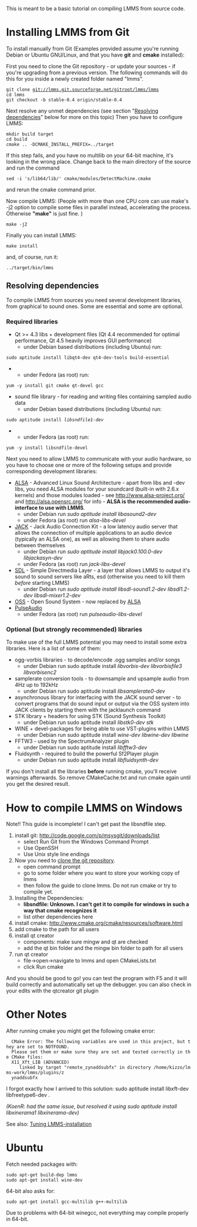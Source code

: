 This is meant to be a basic tutorial on compiling LMMS from source code.

= Installing LMMS from Git =

To install manually from Git (Examples provided assume you're running Debian or Ubuntu GNU/Linux, and that you have '''git''' and '''cmake''' installed):

First you need to clone the Git repository - or update your sources - if you're upgrading from a previous version. The following commands will do this for you inside a newly created folder named "lmms".

 git clone git://lmms.git.sourceforge.net/gitroot/lmms/lmms
 cd lmms
 git checkout -b stable-0.4 origin/stable-0.4

Next resolve any unmet dependencies (see section "[[Compiling LMMS#Resolving_dependencies|Resolving dependencies]]" below for more on this topic)
Then you have to configure LMMS:

 mkdir build target
 cd build
 cmake .. -DCMAKE_INSTALL_PREFIX=../target

If this step fails, and you have no multilib on your 64-bit machine, it's looking in the wrong place.  Change back to the main directory of the source and run the command

 sed -i 's/lib64/lib/' cmake/modules/DetectMachine.cmake

and rerun the cmake command prior.

Now compile LMMS: (People with more than one CPU core can use make's -j2 option to compile some files in parallel instead, accelerating the process. Otherwise '''"make"''' is just fine. )

 make -j2

Finally you can install LMMS:

 make install

and, of course, run it:

 ../target/bin/lmms


== Resolving dependencies ==

To compile LMMS from sources you need several development libraries, from graphical to sound ones. Some are essential and some are optional.

=== Required libraries ===

<!--TODO: Probably want to assume user has knowledge of installing on their system, or just separate these into definite sections.-->

* Qt >= 4.3 libs + development files (Qt 4.4 recommended for optimal performance, Qt 4.5 heavily improves GUI performance) 
** under Debian based distributions (including Ubuntu) run: 
 sudo aptitude install libqt4-dev qt4-dev-tools build-essential
** under Fedora (as root) run:
 yum -y install git cmake qt-devel gcc 
* sound file library - for reading and writing files containing sampled audio data
** under Debian based distributions (including Ubuntu) run: 
 sudo aptitude install ''libsndfile1-dev''
** under Fedora (as root) run:
 yum -y install libsndfile-devel

Next you need to allow LMMS to communicate with your audio hardware, so you have to choose one or more of the following setups and provide corresponding development libraries:
* [http://www.alsa-project.org/ ALSA] - Advanced Linux Sound Architecture - apart from libs and -dev libs, you need ALSA modules for your soundcard (built-in with 2.6.x kernels) and those modules loaded - see [http://www.alsa-project.org/ http://www.alsa-project.org/] and [http://alsa.opensrc.org/ http://alsa.opensrc.org/] for info - '''ALSA is the recommended audio-interface to use with LMMS'''.
** under Debian run ''sudo aptitude install libasound2-dev''
** under Fedora (as root) run ''alsa-libs-devel''
* [http://jackaudio.org/ JACK] - Jack Audio Connection Kit - a low latency audio server that allows the connection of multiple applications to an audio device (typically an ALSA one), as well as allowing them to share audio between themselves
** under Debian run ''sudo aptitude install libjack0.100.0-dev libjackasyn-dev''
** under Fedora (as root) run ''jack-libs-devel''
* [http://www.libsdl.org/index.php SDL] - Simple Directmedia Layer - a layer that allows LMMS to output it's sound to sound servers like aRts, esd (otherwise you need to kill them ''before'' starting LMMS)
** under Debian run ''sudo aptitude install libsdl-sound1.2-dev libsdl1.2-dev libsdl-mixer1.2-dev''
* [http://www.opensound.com/ OSS] - Open Sound System - now replaced by [http://www.alsa-project.org/ ALSA]
* [http://www.pulseaudio.org/ PulseAudio]
** under Fedora (as root) run ''pulseaudio-libs-devel''

=== Optional (but strongly recommended) libraries ===

To make use of the full LMMS potential you may need to install some extra libraries. Here is a list of some of them:

* ogg-vorbis libraries - to decode/encode .ogg samples and/or songs
** under Debian run sudo aptitude install ''libvorbis-dev libvorbisfile3 libvorbisenc2''
* samplerate conversion tools - to downsample and upsample audio from 4Hz up to 192kHz
** under Debian run sudo aptitude install ''libsamplerate0-dev''
* asynchronous library for interfacing with the JACK sound server - to convert programs that do sound input or output via the OSS system into JACK clients by starting them with the jacklaunch command
* STK library + headers for using STK (Sound Synthesis Toolkit)
** under Debian run sudo aptitude install ''libstk0-dev stk''
* WINE + devel-packages for being able to use VST-plugins within LMMS
** under Debian run sudo aptitude install ''wine-dev libwine-dev libwine''
* FFTW3 - used by the SpectrumAnalyzer plugin
** under Debian run sudo aptitude install ''libfftw3-dev''
* Fluidsynth - required to build the powerful Sf2Player plugin
** under Debian run sudo aptitude install ''libfluidsynth-dev''

If you don't install all the libraries '''before''' running cmake, you'll receive warnings afterwards. So remove CMakeCache.txt and run cmake again until you get the desired result.

= How to compile LMMS on Windows =
Note!! This guide is incomplete! I can't get past the libsndfile step.

# install git: http://code.google.com/p/msysgit/downloads/list
#* select Run Git from the Windows Command Prompt
#* Use OpenSSH
#* Use Unix style line endings
# Now you need to [[Accessing_Git_repository|clone the git repository]].
#* open command prompt
#* go to some folder where you want to store your working copy of lmms
#* then follow the guide to clone lmms. Do not run cmake or try to compile yet.
# Installing the Dependencies:
#* '''libsndfile: Unknown. I can't get it to compile for windows in such a way that cmake recognizes it'''
#* list other dependencies here
# install cmake: http://www.cmake.org/cmake/resources/software.html
# add cmake to the path for all users
# install qt creator
#* components: make sure mingw and qt are checked
#* add the qt bin folder and the mingw bin folder to path for all users
# run qt creator
#* file->open->navigate to lmms and open CMakeLists.txt
#* click Run cmake

And you should be good to go! you can test the program with F5 and it will build correctly and automatically set up the debugger. you can also check in your edits with the qtcreator git plugin


= Other Notes =

After running cmake you might get the following cmake error:

   CMake Error: The following variables are used in this project, but they are set to NOTFOUND.
   Please set them or make sure they are set and tested correctly in the CMake files:
   X11_Xft_LIB (ADVANCED)
      linked by target "remote_zynaddsubfx" in directory /home/kizzo/lmms-work/lmms/plugins/z
   ynaddsubfx

I forgot exactly how I arrived to this solution: sudo aptitude install libxft-dev libfreetype6-dev .

''(KoenR: had the same issue, but resolved it using sudo aptitude install libxinerama1 libxinerama-dev)''

See also: [[Tuning LMMS-installation]]

= Ubuntu =

Fetch needed packages with:

 sudo apt-get build-dep lmms
 sudo apt-get install wine-dev

64-bit also asks for:

 sudo apt-get install gcc-multilib g++-multilib

Due to problems with 64-bit winegcc, not everything may compile properly in 64-bit.
